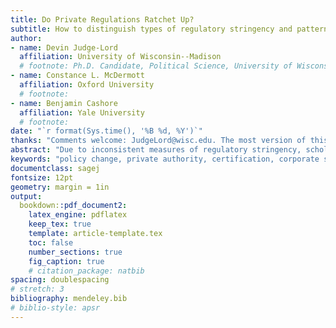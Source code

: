 ```yaml
---
title: Do Private Regulations Ratchet Up?
subtitle: How to distinguish types of regulatory stringency and patterns of change
author: 
- name: Devin Judge-Lord
  affiliation: University of Wisconsin--Madison
  # footnote: Ph.D. Candidate, Political Science, University of Wisconsin--Madison
- name: Constance L. McDermott
  affiliation: Oxford University
  # footnote: 
- name: Benjamin Cashore
  affiliation: Yale University
  # footnote: 
date: "`r format(Sys.time(), '%B %d, %Y')`"
thanks: "Comments welcome: JudgeLord@wisc.edu. The most version of this paper is available [here](https://github.com/judgelord/FSC-SFI/blob/master/certification.pdf)."
abstract: "Due to inconsistent measures of regulatory stringency, scholars offer conflicting accounts about whether competing private governance initiatives “race to the bottom,” “ratchet up,” “converge,” or “diverge.” To remedy this, we offer a framework to distinguish three often-conflated measures: regulatory scope, prescriptiveness, and performance levels. We use our framework to compare competing U.S. forestry certification programs, one founded by environmental activists and their allies, the other by the American Forest & Paper Association. We find “upward” but also divergent policy prescriptiveness, with the activist-founded program adding requirements that impose costs on firms and the industry-backed program mostly adding requirements with net benefits to the sector. These results are consistent with the hypothesis that industry-backed programs emphasize less costly types of stringency than activist-backed programs. Furthermore, we find several more nuanced patterns of change that previous scholarship failed to anticipate, illustrating how disentangling types of stringency can improve theory building and testing."
keywords: "policy change, private authority, certification, corporate social responsibility, private governance"
documentclass: sagej
fontsize: 12pt
geometry: margin = 1in
output: 
  bookdown::pdf_document2:
    latex_engine: pdflatex
    keep_tex: true
    template: article-template.tex
    toc: false
    number_sections: true
    fig_caption: true
    # citation_package: natbib
spacing: doublespacing
# stretch: 3
bibliography: mendeley.bib
# biblio-style: apsr
---
```

